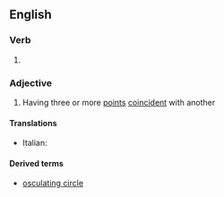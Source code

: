 ==English==

===Verb===
{{head|en|present participle}}

# {{present participle of|osculate|lang=en|nocat=1}}

===Adjective===
{{en-adj}}

# {{lb|en|mathematics|of a curve}} Having three or more [[point]]s [[coincident]] with another

====Translations====
{{trans-top|having three or more coincident points}}
* Italian: {{t|it|osculatore}}
{{trans-mid}}
{{trans-bottom}}

====Derived terms====
* [[osculating circle]]